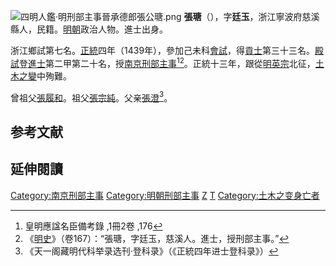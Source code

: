 {{Otheruses|other=名为张廷玉的其他人物|张廷玉 (消歧义)}}

[[File:四明人鑑·明刑部主事晉承德郎張公瑭.png|thumb]]
'''張瑭'''（{{bd|1416年||1449年}}），字'''廷玉'''，浙江寧波府慈溪縣人，民籍。[[明朝|明朝]]政治人物。進士出身。

浙江鄉試第七名。[[正统_(年号)|正統]]四年（1439年），參加己未科[[會試|會試]]，得[[貢士|貢士]]第三十三名。[[殿試|殿試]]登[[進士|進士]]第二甲第二十名，授[[南京|南京]][[刑部|刑部]][[主事|主事]]<ref>皇明應諡名臣備考錄 ,1冊2卷 ,176</ref><ref>《[[明史|明史]]》（卷167）：“張瑭，字廷玉，慈溪人。進士，授刑部主事。”</ref>。正統十三年，跟從[[明英宗|明英宗]]北征，[[土木之變|土木之變]]中殉難。

曾祖父[[張履和|張履和]]。祖父[[張宗純|張宗純]]。父亲[[張澄|張澄]]<ref>《天一阁藏明代科举录选刊·登科录》（《正統四年进士登科录》）</ref>。

==参考文献==
{{wikisource|明史/卷167}}
{{Reflist}}

==延伸閱讀==
{{Wikisource further reading}}

{{明朝人物小作品}}
{{正統四年己未科殿試金榜}}

[[Category:南京刑部主事|Category:南京刑部主事]]
[[Category:明朝刑部主事|Category:明朝刑部主事]]
[[Category:慈溪人|Z]]
[[Category:张姓|T]]
[[Category:土木之变身亡者|Category:土木之变身亡者]]